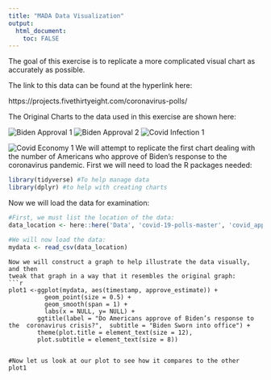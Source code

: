 ```yaml
---
title: "MADA Data Visualization"
output: 
  html_document:
    toc: FALSE
---
```


The goal of this exercise is to replicate a more complicated visual chart as accurately as possible.

The link to this data can be found at the hyperlink here:

https://projects.fivethirtyeight.com/coronavirus-polls/

The Original Charts to the data used in this exercise are shown here:

![Biden Approval 1](Images/Biden_Approval_1.png)
![Biden Approval 2](Images/Biden_Approval_2.png)
![Covid Infection 1](Images/Covid_Infection_1.png)

![Covid Economy 1](Images/Covid_Economy_1.png)
We will attempt to replicate the first chart dealing with the number of Americans who approve of Biden's response to the coronavirus pandemic. First we will need to load the R packages needed:

```r
library(tidyverse) #To help manage data
library(dplyr) #to help with creating charts
```

Now we will load the data for examination:

```r
#First, we must list the location of the data:
data_location <- here::here('Data', 'covid-19-polls-master', 'covid_approval_toplines.csv' )

#We will now load the data:
mydata <- read_csv(data_location)
```
```
Now we will construct a graph to help illustrate the data visually, and then 
tweak that graph in a way that it resembles the original graph:
```r
plot1 <-ggplot(mydata, aes(timestamp, approve_estimate)) +  
          geom_point(size = 0.5) +
          geom_smooth(span = 1) +
          labs(x = NULL, y= NULL) +
        ggtitle(label = "Do Americans approve of Biden’s response to the  coronavirus crisis?",  subtitle = "Biden Sworn into office") +
        theme(plot.title = element_text(size = 12),
        plot.subtitle = element_text(size = 8))
    
  
#Now let us look at our plot to see how it compares to the other 
plot1
```